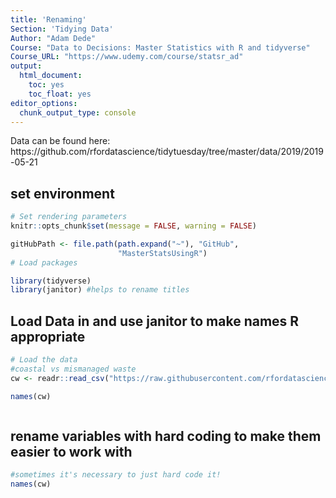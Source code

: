 ```yaml
---
title: 'Renaming'
Section: 'Tidying Data'
Author: "Adam Dede"
Course: "Data to Decisions: Master Statistics with R and tidyverse"
Course_URL: "https://www.udemy.com/course/statsr_ad" 
output:
  html_document:
    toc: yes
    toc_float: yes
editor_options:
  chunk_output_type: console
---
```



Data can be found here: 
https://github.com/rfordatascience/tidytuesday/tree/master/data/2019/2019-05-21


## set environment

```r

# Set rendering parameters
knitr::opts_chunk$set(message = FALSE, warning = FALSE)

gitHubPath <- file.path(path.expand("~"), "GitHub", 
                        "MasterStatsUsingR")
# Load packages

library(tidyverse) 
library(janitor) #helps to rename titles


```

## Load Data in and use janitor to make names R appropriate

```r

# Load the data 
#coastal vs mismanaged waste
cw <- readr::read_csv("https://raw.githubusercontent.com/rfordatascience/tidytuesday/master/data/2019/2019-05-21/coastal-population-vs-mismanaged-plastic.csv")

names(cw)



```

## rename variables with hard coding to make them easier to work with

```r
#sometimes it's necessary to just hard code it! 
names(cw)

  
```

